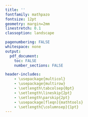 ```yaml
---
title: ''
fontfamily: mathpazo
fontsize: 12pt
geometry: margin=2mm
linestretch: 0.1
classoption: landscape

pagenumbering: FALSE
whitespace: none
output:
  pdf_document:
    toc: FALSE
    number_sections: FALSE

header-includes:
    - \usepackage{multicol}
    - \usepackage{multirow}
    - \setlength\tabcolsep{0pt}
    - \setlength\lineskip{2pt}
    - \setlength\parskip{2pt}
    - \usepackage[fleqn]{mathtools}
    - \setlength{\columnsep}{1pt}
---
```



\raggedright


\setlength{\premulticols}{1pt}
\setlength{\postmulticols}{1pt}
\setlength{\multicolsep}{1pt}



\setlength\tabcolsep{0.0pt}
\setlength\lineskip{0pt}
\setlength\parskip{0pt}
\fontsize{12pt}{0pt}
\small
\setlength{\columnseprule}{0.1pt}
\begin{multicols}{2}


\subsection{ Kernel}

\textbf{Definition:} is a real-valued function of two arguments. $\forall x,x'\in\mathcal{X}\neq\emptyset$, $\phi: \mathcal{X} \mapsto \mathcal{H}$(Hilbert Space),$k: \mathcal{X}\times\mathcal{X} \to \mathbb{R}$, $k(x,x')=\langle\phi(x),\phi(x')\rangle_{\mathcal{H}}$is a positive definite kernel

\dotfill

\textbf{Properties}
Symmetric $k(x,x')=k(x',x)$
Positive $\|\sum_{i=1}^n\alpha_i\phi(x_i)\|_{\mathcal{H}}^2\ge0$

p.d.: $k_1+k_2$; $k_1 \times k_2$; $ck_1,c>0$; $\lim\limits_{n\to\infty} k_n=k$; $k^{-1}$; $e^k=\lim\limits_{n\to\infty}\sum_{i=0}^n\frac{k^i}{i!}$

$\langle\sum_{i=1}^n\alpha_i\phi(x_i),\sum_{j=1}^n\alpha_j\phi(x_j)\rangle_{\mathcal{H}}=\sum_{i=1}^n\sum_{j=1}^n\alpha_i\alpha_j\langle\phi(x_i),\phi(x_j)\rangle_{\mathcal{H}}$

\dotfill

\textbf{ Example 1: p.d.} $\min(x,y) = \int_0^\infty \mathbb{I}_{t\leq x} \mathbb{I}_{t\leq y} dt$

$(x,y) \in \mathbb{R}^+ \times \mathbb{R}^+$, where $\mathbb{R}^+=\{x \in \mathbb{R};x \geq 0\}$

$\int_0^\infty \mathbb{I}_{t\leq x} \mathbb{I}_{t\leq y} dt=\int_0^\infty \mathbb{I}_{t\leq\min(x,y)}dt=\int_0^{\min(x,y)}dt=\min(x,y)$

$K(x,y)=\min(x,y)=\int_0^\infty \mathbb{I}_{t\leq x} \mathbb{I}_{t\leq y} dt=\min(y,x)=K(y,x)$ symmetric

$\sum_{i=1}^n\sum_{j=1}^n\alpha_i\alpha_j\min(x,y)=\int_0^\infty \sum_{i=1}^n\alpha_i\mathbb{I}_{t\leq x} \sum_{j=1}^n\alpha_j\mathbb{I}_{t\leq y} dt=\int_0^\infty (\sum_{i=1}^n\alpha_i\mathbb{I}_{t\leq x})^2dt\ge0$



\textbf{ Example 2: not p.d.} $\max(x,y)$ over  $\mathbb{R}^+$. 

Let $x_1=1,x_2=2,\alpha_1=2,\alpha_2=2$; 
$\det\begin{bmatrix}1&2\\2&2\end{bmatrix}=-2$

\textbf{ Example 3: p.d.} $K_1(A,B)=P(A \cap B)$
$P(A)=E[\mathbb{I}_A]$

$K_1(A,B)=P(A \cap B)=P(B \cap A)=K_1(B,A)$ sym

$K_1(A,B)=P(A\cap B)=E[\mathbb{I}_A\mathbb{I}_B]$

$\sum_{i=1}^n\sum_{j=1}^n\alpha_i\alpha_jE[\mathbb{I}_{A_i}\mathbb{I}_{A_j}]=E[\sum_{i=1}^n\sum_{j=1}^n\alpha_i\alpha_j\mathbb{I}_{A_i}\mathbb{I}_{A_j}]=E[(\sum_{i=1}^n\alpha_i\mathbb{I}_{A_i})^2]\ge0$


\textbf{ Example 4: p.d.} $K_2(A,B)=P(A \cap B)-P(A)P(B)$

$K_2(A,B)=P(A \cap B)-P(A)P(B)=E[\mathbb{I}_A\mathbb{I}_B]-E[\mathbb{I}_A]E[\mathbb{I}_B]=Cov[\mathbb{I}_A,\mathbb{I}_B]$

$\sum_{i=1}^n\sum_{j=1}^n\alpha_i\alpha_jCov[\mathbb{I}_{A_i},\mathbb{I}_{A_j}]=Cov[\sum_{i=1}^n\alpha_i\mathbb{I}_{A_i},\sum_{j=1}^n\alpha_j\mathbb{I}_{A_j}]=Var[\sum_{i=1}^n\alpha_i\mathbb{I}_{A_i}]$

\textbf{ Example 5: p.d.}

$k(x,x')=\frac{1}{1-xx'}=\sum_{k=0}^\infty(xx')^k$;$x,x'\in(-1,1)$;

$\sum_{i,j}^n\alpha_i\alpha_j\frac{1}{1-x_ix_j}=\sum_{i,j}^n\alpha_i\alpha_j\sum_{k=0}^\infty(x_ix_j)^k=\sum_{k=0}^\infty(\sum_{i}^n\alpha_ix_i)^{2k}$

$\ln(1+xx')$, $x=(20,1)$, $\alpha=(0.5,-1)$ not p.d.

$2^{x+x'}=2^{x}2^{x'}=\phi(x)\phi(x')$

$2^{x+x'}=\exp[xx'\ln2]=\lim\limits_{n\to\infty}\sum_{i=0}^n\frac{(\ln2)^i(xx')^i}{i!}$



\textbf{ Example 6: p.d.}


$k(x,x')=\cos(x+x')=\cos(x)\cos(x')-\sin(x)\sin(x')=k(w,w')-k(v,v')$

In the region of $\cos(x)<\sin(x)$, $k(x,x')<0$

$\cos(x-x')=\cos(x)\cos(x')+\sin(x)\sin(x')=k(w,w')+k(v,v')$
Sum of  p.d.  is still p.d.

$\sin(x+x')=\sin(x)\cos(x')+\cos(x)\sin(x')$; $2\sum_{i,j}\sin(x_i)\cos(x_j)$ not p.d.

\dotfill

\textbf{Cauchy-Schwarts inequity for kernels} $k^2(x,x')\le k(x,x)k(x',x')$

Proof: $n=2, x=(x_1,x_2), \alpha=(\alpha_1, \alpha_2)$

$\sum_{i=1}^n\sum_{j=1}^n\alpha_i\alpha_jk(x_i,x_j)\ge0 \iff$ the Gram matrix $\begin{pmatrix}k(x_1,x_1)&k(x_1,x_2)\\k(x_2,x_1)&k(x_2,x_2)\end{pmatrix}$ 

semi-positive definite or equvalent determinant $\ge0$

$k(x_1,x_1)k(x_2,x_2)- k(x_1,x_2)k(x_2,x_1)\ge0\Rightarrow k(x_1,x_1)k(x_2,x_2)\ge k^2(x_1,x_2)$


\subsection{ RKHS}
Reproducing Kernel Hilbert Space

Hilbert Space is a complete inner product space;

Inner product space is a vector space with an inner product (dot product, scalar product), a vector space (H,+,$\cdot$) over $\mathbb{R}$ ($\cdot$ scalor multiplication);

Dot product $\vec a\vec b=a_xb_x+a_yb_y=|\vec a||\vec b|\cos(\theta)$is a mapping: $H\times H\to\mathbb{R}$

\dotfill

\textbf{Aronsjar Theorem:} A p.d. k, there exist $\mathcal{H}$ and $\phi$ such that $k(x,x')=\langle\phi(x),\phi(x')_{\mathcal{H}}$ is true.

\textbf{Inverse:} A function k: $\mathcal{X}\times\mathcal{X}\mapsto\mathbb{R}$ verifies $k(x,x')=\langle\phi(x),\phi(x')_{\mathcal{H}}$, then it is a positive kernel. $x,x'\in\mathcal{X}\neq\emptyset$, $\phi\in\mathcal{H}$

\dotfill

\textbf{RKHS construction}

For constructing $t\mapsto k(t,x), x\in\mathbb{R}$; $f:\mathcal{X}\mapsto\mathbb{R}$, add linear combinations 

$f(x)=\sum_{i=1}^n\alpha_ik(x,x_i)$;

$g(x)=\sum_{j=1}^m\beta_jk(x,y_j)$;

$\langle f,g\rangle=\sum_{i=1}^n\sum_{j=1}^m\alpha_i\beta_ik(x_i,y_j)$

not depend on the "represenation" in term of $\begin{Bmatrix}\ x_1,..,x_n\\\alpha_1,..,\alpha_n\end{Bmatrix}$; $\begin{Bmatrix}\ y_1,..,y_m\\\beta_1,..,\beta_m\end{Bmatrix}$

\dotfill

\textbf{Definition:} $X\neq\emptyset$, $\mathcal{H}$ is a Hilbert Space of function $\mathcal{X}\mapsto\mathbb{R}$

$\mathcal{H}$ is a RKHS when there is a function k: $\mathcal{X}\times\mathcal{X}\mapsto\mathbb{R}$ such that

1. $k(\cdot,x): t\mapsto k(t,x)\in{\mathcal{H}}$ for all $x\in\mathcal{X}$

2. $\langle f,k(\cdot,x)\rangle_{\mathcal{H}}=f(x)$, $\forall f\in\mathcal{H}$, $x\in\mathcal{X}$ Reproducing Property 

$f$:function;$k$:argument


$\langle f,k(\cdot,x)\rangle=\sum_{i=1}^n\alpha_ik(x_i,x)=f(x)$, $f\in\begin{Bmatrix}\ x_1,..,x_n\\\alpha_1,..,\alpha_n\end{Bmatrix}$; $k(\cdot,x)=(x,1)^T$

$k(x,y)=\langle\phi(x),\phi(y)\rangle=\langle k(\cdot,y),k(\cdot,x)\rangle=\langle k(\cdot,x),k(\cdot,y)\rangle$

\dotfill

\textbf{Properties}

1. $\langle f,g\rangle=\langle g,f\rangle$ symmetry for any $f,g\in H$

2. $\langle\alpha f_1+\beta f_2,g\rangle=\alpha\langle f_1,g\rangle+\beta\langle f_2,g\rangle$ for any $f,g\in H;\alpha,\beta\in\mathbb{R}$ Linearity

3. $\langle f,f\rangle\ge0$ for all $f\in H$

4. $\|f\|^2=\langle f,f\rangle=0\iff f=0_H$; a Norm on $H$ 



- Proof \dotfill

Step 1 check that $\langle f,g\rangle$ is p.d.;

$f_1,..f_n$, scalar $\gamma_1,..,\gamma_n$

$\sum_{i=1}^n\sum_{j=1}^n\gamma_i\gamma_j\langle f_i,f_j\rangle=\langle\sum_{i=1}^n\gamma_i f_i,\sum_{j=1}^n\gamma_jf_j\rangle\ge0, g\in H$

Step 2 Use Cauchy-Schwarz inequality for $\langle f,g\rangle$
$x\in\mathcal{X},f\in\mathcal{H}$

$|f(x)|^2=|\langle f,k(\cdot,x)\rangle|^2\le\|f\|^2\|k(\cdot,x)\|^2=\|f\|^2k(x,x)$

then for any $x\in\mathcal{X}$, $\|f\|^2=\langle f,f\rangle=0\implies|f(x)|^2=0\implies f(x)=0$

We have shown that ($H,\langle\cdot,\cdot\rangle$) just constructed to a inner product space pre-Hilbert Space.

A metric space is complete for an inner product when it cantains the limit fo all the Cauchy sequences for this inner product.

It can be completed into a Hilbert Space by including the limits of convergent Cauchy sequances

\dotfill

\textbf{ Exapmple 1: RKHS  over} $\mathcal{X}\in\mathbb{R}^d, k(x,y)=x^Ty$ The RKHS with kernel k is 

$\mathcal{H} = \{f_w:\ \mathbb{R}^d\mapsto\mathbb{R};\ f_w(x)=w^Tx;\quad w\in\mathbb{R}^d\}$

$\langle f_v,f_w\rangle_{\mathcal{H}}=v^Tw\implies\langle f_v,f_v\rangle=\|f_v\|^2_{\mathcal{H}}=\|v\|^2$

$\mathcal{H}$ is the RKHS associated with k
$t\mapsto k(t,x)=x^Tt=(x^Tt)^T=t^Tx=f_t(x)$

\dotfill

$\langle f,k(\cdot,x)\rangle=\langle f_w,f_x\rangle=x^Tw=(x^Tw)^T=w^Tx=f_w(x)$

\textbf{ Example 2: RKHS  over} $\mathcal{X}\in\mathbb{R}^d,\quad k(x,y)=x^Ty+c,c>0$

$\mathcal{H} = \{f:\ \mathbb{R}^d\mapsto\mathbb{R};\ f(x)=w^Tx+w_0;\ w\in\mathbb{R}^d,w_0\in\mathbb{R}\}$

$\langle f_{v,v_0},f_{w,w_0}\rangle_{\mathcal{H}}=v^Tw+\frac1cv_0w_0$

Inner product:$\langle f_{v,v_0},f_{v,v_0}\rangle=\|f_{v,v_0}\|^2_{\mathcal{H}}=\|v\|^2+\frac{v_0^2}c$

$f_{w,w_0}\leftrightarrow(w,w_0)^T\in\mathbb{R}^{d+1}$ which is a Hilber Space

Reproducing property: $\mathcal{H}$ contains all the functions $k(\cdot,x)$ for $x\in\mathbb{R}^d$

$\langle f_{v,v_0},k(\cdot,x)\rangle=\langle f_{v,v_0},f_{x,c}\rangle=v^Tx+\frac1cv_0c=f_{v,v_0}(x)$


\dotfill

\textbf{ Example 3: RKHS  over}  $\mathcal{X}\in\mathbb{R}^d$ $K(x,y)=(x^Ty)^2$

$\mathcal{H} = \{f_S:\ f_S(x)=x^TSx;\underset{{(d,d)}}{S}\}$ symmetric

Inner product:
$\langle f_{S_1},f_{S_2}\rangle_{\mathcal{H}}=\langle S_1,S_2\rangle_{\mathcal{F}}=\mathrm{tr}(S_1^TS_2)=\sum\limits_{i,j=1}^n[S_1]_{ij}[S_2]_{ij}$

$k(y,x)=(y^Tx)(y^Tx)=y^T\cdot xx^T\cdot y=f_{xx^T}(y)\in\mathcal{H}$; $xx^T$sym

Reproducing property: $\mathcal{H}$ contains all the functions $k(\cdot,x)$ for $x\in\mathbb{R}^d$

\resizebox{1\hsize}{!}{$\langle f_{S},k(\cdot,x)\rangle_{\mathcal{H}}=\langle f_{S},f_{xx^T}\rangle_{\mathcal{H}}=\langle S^T,xx^T\rangle_{\mathcal{F}}=\mathrm{tr}[S^Txx^T]=\mathrm{tr}[x^TSx]=x^TS x= f_{S}(x)$}

\dotfill

\textbf{ Example 3: RKHS  over} $\mathbb{R}^d$ $K(x,y)=(x^Ty+c)^2$ 

$(x^Ty+c)(x^Ty+c)=x^Tyx^Ty+2cx^Ty+c^2=x^Tyy^Tx+2cx^Ty+c^2$ 

$\mathcal{H} = \{f: f(x)=x^T S x+2w^Tx+w_0;\ S\in\mathbb{R}^{d\times d},w\in\mathbb{R}^{d},w_0\in\mathbb{R}\}$

the inner product
$\langle f_{S_1,s_1,s_{10}},f_{S_2,s_2,s_{20}}\rangle_{\mathcal{H}}=\langle S_1,S_2\rangle_{\mathcal{F}}+\frac{2s_{10}s_{20}}cs_1^Ts_2+(\frac{s_{10}s_{20}}c)^2$

Reproducing property $\langle f_{S,w,w_{0}},k(\cdot,y)\rangle_{\mathcal{H}}=\langle f_{S,w,w_{0}},f_{yy^T,2cy,c^2}\rangle_{\mathcal{H}}$

$=\langle S,yy^T\rangle_{\mathcal{F}}+\frac{2cy^Tw}{2c}+\frac{w_{0}c^2}{c^2}=y^T Sy+y^Tw+w_0= f_{S,w,w_{0}}(y)$


\dotfill

\textbf{Definition2} 
$X\neq\emptyset$, $\mathcal{H}$ is a Hilbert Space of function $\mathcal{X}\mapsto\mathbb{R}$

$\mathcal{H}$ is a RKHS if and only if for any $f\in{\mathcal{H}}$, $x\in\mathcal{X}$

the evaluation function $\mathcal{H}\mapsto\mathbb{R}$: $F_x: f\mapsto f(x)$ is continuous

$f,g\in\mathcal{H}$ if $\|f-g\|$ is small then their different $|f(x)-g(x)|$ is small.


$F_x$ is continuous. if $\|f-g\|_{\mathcal{H}}<\delta \implies |f(x)-g(x)| <  \varepsilon$ (might depend on x)

$F_x$ is *C-Lipschitz* continuous when $|f(x)-g(x)|  \le  c\|f-g\|_{\mathcal{H}},c>0, \forall f,\ g\in\mathcal{H}$

*C-Lipschitz* $\implies$ continuity.
$|f(x)-g(x)|=|(f-g)(x)|=|\langle f-g,k(\cdot,x)\rangle_{\mathcal{H}}|\le  \|f-g\|_{\mathcal{H}}\ \underbrace{\langle k(\cdot,x),k(\cdot,x)\rangle^{\frac12}}_{k^{\frac12}(x,x)}$

\dotfill

\textbf{Riesz Representation Theorem}:
In any Hilber Space of function $\mathcal{X}\mapsto\mathbb{R}$ for which $F_x$ is continuous for each $x\in\mathcal{X}$,
then there is an unique element of $\mathcal{H}$, notated $g_x$, for which $f(x)=\langle f,g_x\rangle_\mathcal{H}$ for each $f\in\mathcal{H},\quad g_x(\cdot)=k(\cdot,x)$.

\dotfill

Create a vector space by adding all the finite linear combination of $k(\cdot,x),x\in\mathcal{X}$

$V=\{f:\mathcal{X}\to\mathbb{R},\ f(x)=\sum_{i=1}^n\alpha_ik(x,x_i); n\ge1;\ x_1,..,x_n\in\mathcal{X};\alpha_1,..,\alpha_n\in\mathbb{R}\}$

$f\in V\leftrightarrow\begin{Bmatrix}\ x_1,..,x_n\\\alpha_1,..,\alpha_n\end{Bmatrix}$
$g\in V\leftrightarrow\begin{Bmatrix}\ y_1,..,y_m\\\beta_1,..,\beta_m\end{Bmatrix}$
$f+g\leftrightarrow\begin{Bmatrix}\ x_1,..,x_n,y_1,..,y_m\\\alpha_1,..,\alpha_n,\beta_1,..,\beta_m\end{Bmatrix}$
$\gamma f\leftrightarrow\begin{Bmatrix}\ x_1,..,x_n\\\gamma\alpha_1,..,\gamma\alpha_n\end{Bmatrix},\gamma\in\mathbb{R}$
  
$\gamma_1f+\gamma_2g\leftrightarrow\begin{Bmatrix}\ \overbrace{x_1,..,x_n}^{z_1,..,z_n},\overbrace{y_1,..,y_m}^{z_{n+1},..,z_{n+m}}\\
                     \underbrace{\gamma_1\alpha_1,..,\gamma_1\alpha_n}_{\delta_1,..,\delta_n},\underbrace{\gamma_2\beta_1,..,\gamma_2\beta_m}_{\delta_{n+1},..,\delta_{n+m}}\end{Bmatrix}
                     \leftrightarrow h(x)=\sum_{i=1}^{n+m}\delta_ik(x,z_i)$

$(\gamma_1f+\gamma_2g)(x)=\gamma_1\sum_{i=1}^n\alpha_ik(x,x_i)+\gamma_2\sum_{i=1}^m\beta_ik(x,y_i)=\gamma_1f(x)+\gamma_2g(x)$

The representation $\begin{Bmatrix}\ x_1,..,x_n\\\alpha_1,..,\alpha_n\end{Bmatrix}$ of a function in V is not necessary unique

Define $\langle f,g\rangle=\sum_{i=1}^n\alpha_i\sum_{j=1}^m\beta_ik(x_i,y_j)$ is a function $\mathcal{X}\times\mathcal{X}\mapsto\mathbb{R}$


$f\in V\leftrightarrow\begin{Bmatrix}\ x_1,..,x_n\\\alpha_1,..,\alpha_n\end{Bmatrix};g\in V\leftrightarrow\begin{Bmatrix}\ y_1,..,y_m\\\beta_1,..,\beta_m\end{Bmatrix}$

$$\langle f,g\rangle=\sum_{i=1}^n\alpha_i\underbrace{\sum_{j=1}^m\beta_ik(x_i,y_j)}_{g(x_i)}=\sum_{i=1}^n\alpha_ig(x_i)
=\sum_{j=1}^m\beta_i\underbrace{\sum_{i=1}^n\alpha_ik(y_j,x_i)}_{f(y_j)}=\sum_{j=1}^m\beta_if(y_j)$$

$\langle f,g\rangle$ does not depend on the particular representation of $(f,g)$

So it is a function $\mathcal{X}\times\mathcal{X}\mapsto\mathbb{R}$

$\langle f,k(\cdot,x)\rangle=\sum_{i=1}^n\alpha_ik(x_i,x)=f(x)$; 
$\langle k(\cdot,y),k(\cdot,x)\rangle=k(x,y)$



\textbf{Example 1:} $\underset{{(n,n)}}{k}$; ${[k]}_{ij}=k(x_i,x_j)$,$k(x,y)=x^Ty$, $\mathcal{X}=\{x_1,..x_n\}$;$k=(k_1,..k_n)$

$f: \mathcal{X}\mapsto\mathbb{R}$;$\begin{bmatrix} f(x_1)\\\vdots\\f(x_n) \end{bmatrix}\subset \mathbb{R}^n$;$k(\cdot,x_i)=\begin{bmatrix} k_{1i}\\\vdots\\k_{ni} \end{bmatrix}=k_i$; $\alpha_1,..,\alpha_n\in\mathbb{R}$

$\mathcal{H}=\{\alpha_1k_1+\cdots+\alpha_nk_n\}=\text{Span}\{k_1,..k_n\}=\mathbb{R}^n$ is a vector space. 

$\langle f,g\rangle_{\mathcal{H}}=f^Tk^{-1}g$; 
$\langle f,k(\cdot,x_i)\rangle = \langle f,ke_i=f^T\underbrace{k^{-1}k}_{I}e_i=f^Te_i=f(x_i)$

\dotfill

\textbf{Decomposition}
$K=U\Lambda U^T=LL^T=k^{1/2}k^{1/2}$; $k^{1/2}=U\Lambda^{1/2} U^T$

$k_{ij}=\phi^T(x_i)\phi(x_j)=(\Lambda^{1/2} U_i)^T(\Lambda^{1/2} U_j)$

\dotfill

\textbf{Orthogonality}
$u^{T}v = 0$; $A^T = A^{-1}\Rightarrow$normal and diagonalizable

Let $v=\text{span} [k(\cdot,x_i),..,k(\cdot,x_n)]$ $\mathcal{V}$ is closed linear subspace of $\mathcal{H}$. 

Then all minimizers of $J$ $\in\mathcal{V}$, there is an unique decomposition 

$g=g_v+g_{\perp}$ with $g_v\in\mathcal{V}$
$\forall g\in\mathcal{V}$, $\langle g_{\perp},f\rangle=0$

\resizebox{1\hsize}{!}{$\|g\|^2_{\mathcal{H}}=\|g_v+g_{\perp}\|^2_{\mathcal{H}}=\langle g_v+g_{\perp},g_v+g_{\perp}\rangle$
$=\langle g_v,g_v\rangle+\langle g_{\perp},g_{\perp}\rangle+\underbrace{2\langle g_v,g_{\perp}\rangle}_{0}=\|g_v\|^2_{\mathcal{H}}+\|g_{\perp}\|^2_{\mathcal{H}}$}

\resizebox{1\hsize}{!}{$g(x_i)=\langle g,k(\cdot,x_i)\rangle=\langle g_{v}+g_{\perp},k(\cdot,x_i)\rangle$
$=\langle g_{v},k(\cdot,x_i)\rangle+\underbrace{\langle g_{\perp},k(\cdot,x_i)\rangle}_{0}=g_v(x_i)$}

$J(\theta,g)-J(\theta,g_v) = [g(x_i)]+ \lambda \|g\|_{\mathcal{H}}^2-[g_v(x_i)]- \lambda \|g_v\|_{\mathcal{H}}^2=\lambda \|g_{\perp}\|_{\mathcal{H}}^2\ge 0$

is free of $\theta$,$g$ is strictly increasing

\dotfill

\textbf{Representer theorem}
$\alpha=(\alpha_1,..,\alpha_n)^T\in\mathbb{R^n}$ is the solution of $\min J(\theta,g)$

$\forall\theta$, the function $g(.)=\sum_{i=1}^n \alpha_i k(x_i,.)$,$g \in\mathcal{H}$ $\min J(\theta,g)$

\resizebox{1\hsize}{!}{$\|g\|^2_{\mathcal{H}}=\langle g,g\rangle_{\mathcal{H}}=\langle \sum_{i=1}^n\alpha_i k(\cdot,x_i),\sum_{j=1}^n\alpha_j k(\cdot,x_j)\rangle_{\mathcal{H}}=\sum_{i,j=1}^n\alpha_i\alpha_j\underbrace{\langle k(\cdot,x_i),k(\cdot,x_j)\rangle_{\mathcal{H}}}_{k(x_i,x_j)}=\underset{(1,n)}{\alpha^T}\underset{(n,n)}{K}\underset{(n,1)}{\alpha}$}

$g(x_i)=\sum_{j=1}^n\alpha_j k(x_i,x_j)=\sum_{j=1}^n\alpha_j[\underset{(n,n)}{K}]_{i,j}=[K\alpha]_i$

\dotfill

\textbf{Matrix}

transpose: $[A^\mathrm{T}]_{ij} = [A]_{ji}$;conjungate transpose / adjugate: 
$A^* = (\overline{A})^\mathrm{T} = \overline{A^\mathrm{T}}$

$\mathrm{tr}(A) = a_{11} + a_{22} + \dots + a_{nn}$(sum of the elements on the main diagonal)

$\operatorname{span}(A) =  \{ {\lambda _1 v_1  +  \dots  + \lambda _r v_r \mid \lambda _1 , \dots ,\lambda _r  \in \mathbb{R}} \}$the set of all finite linear combinations of elements of $A$.$v_1,\dots,v_r$ be the column vectors of A. 

$(A^T)^T = A$;
$(AB)^T = A^TB^T$;
$det(A^T) = det(A)$;
$(A^T)^{-1} = (A^{-1})^T$

$A = U\Lambda U^{-1}$. $\Lambda$ diag
$A^{n} = U\Lambda^{n}U^{-1}$;
$[AB]_{ij}=\sum_{k}A_{ik}B_{kj}$; $[ABC]_{ij}=\sum_{kl}A_{ik}B_{kl}C_{lj}$

invertible $\underset{n,n}{A}$
$AA^{-1}=I$;$det(A^{-1}) = \frac{1}{det(A)}$; $(A^{-1})^{-1} = A$;
$(A^{T})^{-1}=(A^{-1})^{T}$

$\nabla_x\underset{(m,n)}{A}\underset{(n,1)}{X}=\underset{(n,m)}{A^T}$; 
$\nabla_x\|g(x)\|^2=\nabla_x\langle g(x),g(x)\rangle=2\underset{(n,m)}{[\nabla_xg(x)]}\underset{(m,1)}{g(x)}$
$\nabla_x\langle g_1,g_2\rangle=\underset{(n,m)}{\nabla_xg_1}\underset{(m,1)}{g_2}+\underset{(n,m)}{\nabla_xg_2}\underset{(m,1)}{g_1}$;
$\nabla_x\underset{(1,n)}{X^T}\underset{(n,n)}{B}\underset{(n,1)}{X}=2\underset{(n,n)}{B}\underset{(n,1)}{X}$;
$\nabla_x\|y-k\alpha\|^2=2k^T(k\alpha-y)$

\dotfill

\textbf{Distance in feature space}

$D_{k(x_1,x_2)}=\|\phi(x_1)-\phi(x_2)\|^2=\langle\phi(x_1)-\phi(x_2),\phi(x_1)-\phi(x_2)\rangle=$

\resizebox{1\hsize}{!}{$\langle\phi(x_1),\phi(x_1)\rangle+\langle\phi(x_2),\phi(x_2)\rangle-2\langle\phi(x_1),\phi(x_2)\rangle=k(x_1,x_1)+k(x_2,x_2)-2k(x_1,x_2)$}

Point to set: 

\resizebox{1\hsize}{!}{$D_{k(x,S)}=\|\phi(x)-\mu\|=\|\phi(x)-\frac1n\sum_{i=1}^n\phi(x_i)\|=\sqrt{k(x,x)-\frac2n\sum_{i=1}^nk(x,x_i)+\frac1{n^2}\sum_{i,j=1}^nk(x_i,x_j)}$}

Centering data:  $k^c_{i,j}=\langle\phi(x_i)-\mu,\phi(x_j)-\mu\rangle=\langle\phi(x_i),\phi(x_j)\rangle-2\langle\mu,\phi(x_i)+\phi(x_j)\rangle+\langle\mu,\mu\rangle$

\resizebox{1\hsize}{!}{$=k_{ij}-\frac1n\sum_{k=1}^n(K_{i,k}+K_{j,k})+\frac1{n^2}\sum_{k,l=1}^nK_{k,l}=K-UK-KU+UKU=(I-K)(I-U)$}

\pagebreak
\subsection{Kernel Function}
\textbf{ Linear kernel} 
$\mathcal{X}=\mathbb{R}^d$;$\mathcal{X\times X}=\mathbb{R}$; $x\in\mathbb{R}^2, x=(x_1,x_2)^T$; 
$k(x,x')=\langle x,x'\rangle_{\mathbb{R}^d}=x^Tx'=x_1x'_1+x_2x'_2+\cdots$

$\sum_{i=1}^n\sum_{j=1}^n\alpha_i\alpha_jk(x_i,x_j)=\alpha^Tx^Tx\alpha=\|\alpha x\|^2\ge0$ is p.d.

$k(\cdot,x): y\mapsto yx$; $f(x)=w^Tx$; $\|f\|=\|w\|_2$

$k(x,x')=\langle\phi(x),\phi(x')\rangle_{\mathcal{H}}$



\textbf{Binary}  $g: \mathbb{R}^2\to\mathbb{R}$; $f(x)=\begin{cases}+1&\text{if }g(x)\ge0\\-1&\text{if }g(x)<0\end{cases}$

Training set:$T=\{(x_i,y_i);x_i\in\mathcal{X},y_i\in\{-1;+1\}\}$
 
$I_+=\{i;y_i=+1\},\ I_-=\{i;y_i=-1\}$;

\# of $I_+=n_+$,$I_-=n_-$;$T=n=n_++n_-$

$C_+=\frac1{n_{+}}\sum\limits_{i\in I_+}^n x_i$;$C_-=\frac1{n_{-}}\sum\limits_{i\in I_-}^n x_i$;$C=\frac1{2}(C_++C_-)$

$g(x)=\langle C_+-C_-,X-C\rangle_{\mathbb{R}^2}=(X-C)^T(C_+-C_-)=\langle X,C_+\rangle-\langle X,C_-\rangle+b$

$=\sum_{i=1}^n\alpha_i\langle x_i,x\rangle +b$

$\langle C_+,X\rangle =\frac1{n_{+}}\sum\limits_{i\in I_+}^n\langle x_i,x\rangle$;
$\langle C_-,X\rangle =\frac1{n_{-}}\sum\limits_{i\in I_-}^n\langle x_i,x\rangle$;
$\alpha_i=\begin{cases}\frac1{n_{+}}&y_i=+1\\\frac{-1}{n_{-}}&y_i=-1\end{cases}$

$b=\langle C_-,C\rangle-\langle C_+,C\rangle=\frac1{2n_{-}^2}\sum\limits_{(i,j)\in I_{-}}\langle x_i,x_j\rangle -\frac1{2n_{+}^2}\sum\limits_{(i,j)\in I_{+}}\langle x_i,x_j\rangle$

$\langle C_+,C\rangle =\langle C_+,\frac12C_+\rangle +\langle C_+,\frac12C_-\rangle =\frac1{2n_{+}^2}\sum\limits_{(i,j)\in I_{+}}\langle x_i,x_j\rangle +\frac12\langle C_+,C_-\rangle$

$\langle C_-,C\rangle =\langle C_-,\frac12C_+\rangle +\langle C_-,\frac12C_-\rangle =\frac12\langle C_+,C_-\rangle +\frac1{2n_{-}^2}\sum\limits_{(i,j)\in I_{-}}\langle x_i,x_j\rangle$

\textbf{Polynomial Kernel $k(x,y)=\langle\phi(x),\phi(y)\rangle_{\mathbb{R^d}}=(ax^Ty+c)^d$}

$x=(x_1,x_2) \in \mathbb{R}^2$

$\phi: \mathbb{R}^3\to\mathbb{R}^{2}$, $\phi(x)=(x_1^2,\sqrt{2}x_1x_2,x_2^2)^T$

$\phi(x)^T\phi(y)=\begin{bmatrix} x_1^2\\\sqrt{2}x_1x_2\\x_2^2 \end{bmatrix}_{3\times1}\begin{bmatrix} y_1^2&\sqrt{2}y_1y_2&y_2^2 \end{bmatrix}_{1\times3}=(x^Ty)^2$

$\phi: \mathbb{R}^4\to\mathbb{R}^{2}$, $\phi(x)=(x_1^2,x_1x_2,x_2x_1,x_2^2)^T$

$\langle\phi(x),\phi(y)\rangle_{\mathbb{R^4}}=x_1^2y_1^2+2x_1x_2y_1y_2+x_2^2y_2^2=\langle x,y\rangle^2_{\mathbb{R^2}}=(x_1y_1+x_2y_2)^2$

$\phi: \mathbb{R}^{2^3}\to\mathbb{R}^2$,
$\phi(x)=(x_1^3, x_1^2x_2, x_2x_1^2, x_1x_2x_1, x_2x_1x_2, x_1x_2^2, x_2^2x_1, x_2^3)^T$

\resizebox{1\hsize}{!}{$\langle\phi(x),\phi(y)\rangle_{\mathbb{R^8}}=x_1^3y_1^3+3x_1^2x_2y_1^2y_2+3x_1x_2^2y_1y_2^2+x_2^3y_2^3=\langle x,y\rangle^3_{\mathbb{R^2}}=(x_1y_1+x_2y_2)^3$}

\dotfill

$\mathcal{X}=\mathbb{R}^n$

$\phi(x)=\{x_{j1},..,x_{jd};1\le j1,..jd\le n\}$, $n^d$ iterms

$k(x,y)=\langle\phi(x),\phi(y)\rangle_{\mathbb{R^{n^d}}}=\langle x,y\rangle^d_{\mathbb{R^n}}$

\dotfill

$\phi(x)^T\phi(y) = (x^Ty+1)^2$

$\phi: \mathbb{R}^2 \mapsto \mathbb{R}^6$,$\phi(x)=(x_1^2,\sqrt{2}x_1,\sqrt{2}x_1x_2,\sqrt{2}x_2,x_2^2,1)$

$\phi: \mathbb{R}^2 \mapsto \mathbb{R}^9$, $\phi(x_1,x_2)=(x_1^2,x_2^2,1,x_1,x_1,x_2,x_2,x_1x_2,x_1x_2)^T$

\dotfill

\textbf{ $K(x,y)=(1+x^Ty)^d$ for $d=1,2\ldots$} is p.d.

$k(x,y)=(1+x^Ty)^d=(1+y^Tx)^d=k(y,x)$ is sym

Ture for $d=0,1$. $k_{d+1}=k_dk$ is p.d.

$k_{d}(x,y)=\phi^T_d(x)\phi_d(y)$

$\phi^T_{d+1}(x)\phi_{d+1}(y)=\phi^T_{d}(x)\phi_{d}(y)+[x_1\phi_{d}(x)]^Ty_1\phi_{d}(y)+[x_2\phi_{d}(x)]^Ty_2\phi_{d}(y)$
$=k_{d}(x,y)k_{1}(x,y)=k_{d+1}(x,y)$

\dotfill

$\phi: \mathbb{R}^2 \mapsto H$, $k(x,y)=\langle\phi(x),\phi(y)\rangle_H = x^Ty -1$

Choose $n=1$,$x_1=(1/2,0)^T$, $\alpha_1=1$

$\sum_{i=1}^n\sum_{j=1}^n\alpha_i\alpha_jk(x_i,x_j)=k(x_1,x_1)=1/4-1=-3/4$. 

\textbf{Gaussian kernel}

$K(X,X')=\exp[-\frac{1}{2}(X-X')^T{\Lambda}^{-1}(X-X')]$

$k(\cdot,x): y\mapsto \exp[-\frac1{2\sigma^2}(y-x)^2]$ with parametor $\sigma^2$

ARD kernel$=\exp[-\frac{1}{2}\sum\limits_{j=1}^D \frac{1}{\sigma_j^2}(x_j-x_j')^2]$ if $\Lambda$ is diagonal

Isotropic kernel $=\exp\left(-\frac{\lVert X-X'\rVert^2}{2\sigma^2}\right)$ if $\Lambda$ is spherical

\textbf{Fisher kernel} 

$\phi(x,\theta_0) = \frac{d}{d \theta} \ln p_\theta(x)$;
$I(\theta)=E[\phi^2(X,\theta)]$;
$k(x,x')=\frac{\phi(x,\theta_0)\phi(x',\theta_0)}{I(\theta_0)}$

$\psi(x,\theta_0)=\frac{\phi(x,\theta_0)}{\sqrt{I(\theta_0)}}$,
$k(x,x')=\langle\psi(x,\theta_0),\psi(x',\theta_0)\rangle$ is p.d.

$X \sim Bern(\theta)$, $0<\theta<1$;
$p_\theta(x)=\theta^x(1-\theta)^{(1-x)}$,$x \in \{0,1\}$, 

$E[X]=\sum_{x=0}^1xp(x)=\theta$,$E[X^2]=\sum_{x=0}^1x^2p(x)=\theta$, $Var[X]=E[(X-\theta)^2]=\theta(1-\theta)$

$\phi(X,\theta)=\frac{d}{d \theta} \ln p_\theta(x)=\frac{x}{\theta}+\frac{1-x}{1-\theta}=\frac{x-\theta}{\theta(1-\theta)}$

$I(\theta)=E[\phi^2(X,\theta)]=\frac{E[(X-\theta)^2]}{\theta^2(1-\theta)^2}=\frac{V[X]}{\theta^2(1-\theta)^2}=\frac{\theta(1-\theta)}{\theta^2(1-\theta)^2}=\frac{1}{\theta(1-\theta)}$

$k(x,x')=\frac{\phi(x,\theta_0)\phi(x',\theta_0)}{I(\theta_0)}=\frac{(x-\theta_0)(x'-\theta_0)}{\theta_0^2(1-\theta_0)^2}\theta_0(1-\theta_0)=\frac{(x-\theta_0)(x'-\theta_0)}{\theta_0(1-\theta_0)} $

$X=(X_1,X_2)$, $x=(x_1,x_2)$ with $x_1 \in \{0,1\}$ and $x_2 \in \{0,1\}$. 


$p_\theta(\vec x)\underset{x_1\perp x_2}{=}p_\theta(x_1)p_\theta(x_2)=\theta^{x_1+x_2}(1-\theta)^{2-x_1-x_2}$
$\ln p_\theta(x)=(x_1+x_2)\ln\theta+(2-x_1-x_2)\ln(1-\theta)$

$\phi(\vec x,\theta)= \frac{d}{d \theta} \ln p_\theta(x)=\frac{x_1+x_2}{\theta}+\frac{2-x_1-x_2}{1-\theta}=\frac{2(\bar x-\theta)}{\theta(1-\theta)}$

$E[\bar X]=\theta$,$Var[\bar X]=E[(\bar X-\theta)^2]=\frac{\theta(1-\theta)}2$

$I(\theta)=\frac{4}{\theta^2(1-\theta)^2}\frac{\theta(1-\theta)}{2}=\frac{2}{\theta(1-\theta)}$


$k(x,x')=\frac{\phi(\vec x,\theta_0)\phi(\vec x',\theta_0)}{I(\theta_0)}=\frac{2(\bar x-\theta_0)2(\bar x'-\theta_0)}{\theta_0^2(1-\theta_0)^2}\frac{\theta_0(1-\theta_0)}2=\frac{2(\bar x-\theta_0)(\bar x'-2\theta_0)}{\theta_0(1-\theta_0)}$

\textbf{Multivariate Fisher kernel} 

$x \in \mathbb{R}^d$,  $\theta \in \mathbb{R}^k$. $\phi: \mathbb{R}^d \to \mathbb{R}^k$. 

$\underset{(k,k)}{I}= E_{p_{\theta_0}}[\phi(X)\phi^T(X)]$ is p.d.


$K(x,y)=\phi(x)^T I^{-1} \phi(y)$ for any couple of points $(x,y)$, both in $\mathbb{R}^d$


$I=(P^T\Lambda P$;$P^TP=Id$;$(I^{-1})^T=(P^T\Lambda^{-1}P)^T=P^T\Lambda^{-1}P=I^{-1}$

$K(x,y)=\phi(x)^T I^{-1} \phi(y)=[\phi(x)^T I^{-1} \phi(y)]^T=\phi(y)^T (I^{-1})^T \phi(x)=K(y,x)$

Choose $x_1,..x_n\in\mathcal{X}$; $\alpha_1,..\alpha_n\in\mathbb{R}$

$\sum_{i,j=1}^n\alpha_i\alpha_j k(x_i,x_j)=\sum_{i,j=1}^n\alpha_i\alpha_j(I^{-\frac12}\phi(x_i))^T (I^{-\frac12} \phi(x_j))=[\sum_{i=1}^n\alpha_i I^{-\frac12}\phi(x_i)]^2\ge 0$


$\phi(x)=\nabla_\theta \ln p_{\theta}(x)|_{\theta=\theta_0}=\nabla_\theta[-\frac{d}2\ln(2\pi)+\frac{1}2(\det{\Lambda})-\frac{1}2(x-\theta_0)^T\Lambda (x-\theta_0)]=\frac{2}2\Lambda (x-\theta_0)=\Lambda (x - \theta_0)$


$E[\phi(x)x\phi(x)y]=x^TE[(\phi(x))^T\phi(x)]y=x^T[E[\phi(x)^2]+\theta\theta^T]y$


$I = E[\phi(X)\phi^T(X)]=E[(\Lambda (x - \theta))^T\Lambda (x - \theta)]=\Lambda E[(x - \theta)^T (x - \theta)]\Lambda=\Lambda\Lambda^{-1}\Lambda=\Lambda$

$K(x,y)=\phi(x)^T I^{-1} \phi(y)=(\Lambda (x - \theta))^T\Lambda^{-1}\Lambda(x-\theta)$

$=(x-\theta)^T\Lambda(\Lambda)^{-1}\Lambda(y-\theta)=(x-\theta)^T\Lambda(y-\theta)$

\textbf{KRR}

$J(g) = \sum_{i=1}^n \left(y_i - g(x_i)\right)^2 + \lambda \|g\|_{\mathcal{H}}^2$;$\min\limits_{g\in\mathcal{H}} J(g)$;

$J(\sum_{i=1}^n\alpha_i k(x_i,\cdot))=\|\underset{(n,1)}{Y}-\underset{(n,n)}{K}\underset{(n,1)}{\alpha}\|^2 + \underset{(1,1)}{\lambda} \underset{(1,n)}{\alpha^T}\underset{(n,n)}{K}\underset{(n,1)}{\alpha}$


$\nabla_\alpha J=\frac{\partial}{\partial\alpha}\|K\alpha-Y\|^2 + \lambda \frac{\partial}{\partial\alpha}\langle\alpha,K\alpha\rangle=2(K\alpha-Y)K^T+\lambda (IK\alpha+K^T\alpha)$
$=2(K\alpha-Y)K^T+2\lambda K\alpha=2K[(K+\lambda I)\alpha-Y]$

p.d. $K,X$ sym, $K=K^T$, $X=X^T$; $K=P\Lambda P^T$; $I=PP^T$; $\Lambda$diag $\gamma_1,..,\gamma_n$.

$\lambda>0$,$\gamma_i>0$, $K+\lambda I=P(\Lambda+\lambda I) P^T$ is inversible.

$\nabla_\alpha J\overset{set}{=}0\implies\alpha^\star=(K+\lambda I)^{-1}Y$

\dotfill

$J(\vec{w})=\dfrac{1}{N}\sum\limits_{i=1}^N (y_i-(w_0+\vec{w}^T\vec{x}_i))^2+\lambda\lVert\vec{w}\rVert^2 , \lambda \triangleq \dfrac{\sigma^2}{\tau^2}$

$\hat{\vec{w}}_{\mathrm{ridge}}=(\lambda\vec{I}_D+\vec{X}^T\vec{X})^{-1}\vec{X}^T\vec{y}$; $\underset{(n,d)}{X}=(x_1,,x_n)^T$

Numerically stable computation: $\hat{\vec{w}}_{\mathrm{ridge}}=\vec{V}(\vec{Z}^T\vec{Z}+\lambda\vec{I}_N)^{-1}\vec{Z}^T\vec{y}$

Primal problem: $J(\vec{w})=(\vec{y}-\vec{X}\vec{w})^T(\vec{y}-\vec{X}\vec{w})+\lambda\lVert\vec{w}\rVert^2$

Primal variables $\vec{w}=\vec{X}^T\vec{\alpha}=\sum\limits_{i=1}^N \alpha_i\vec{x}_i$

Dual problem: $\vec{w}={X}^T\underbrace{({X}{X}^T+\lambda{I}_N)^{-1}}_{n,n}\vec{y}=\underbrace{({X}^T{X}+\lambda{I}_N)^{-1}}_{d,d}{X}^T\vec{y}$

Dual variables: $\vec{\alpha}=(\vec{K}+\lambda\vec{I}_N)^{-1}\vec{y}$

Predictive mean:$y=f(\vec{x})=\sum\limits_{i=1}^N \alpha_i\vec{x}_i^T\vec{x}=\sum\limits_{i=1}^N \alpha_i\kappa(\vec{x}_i,\vec{x})$

\textbf{Weighted:} $\underset{f\in\mathcal{H}}{\arg\min}\frac1n\sum_{i=1}^nW_i(y_i-f(x_i))^2+\lambda\|f\|^2$

$\underset{\alpha\in\mathbb{R}^d}{\arg\min}\frac1n(K\alpha-y)^TW(K\alpha-y)$

\resizebox{1\hsize}{!}{$\nabla_\alpha J(\alpha)=\frac2n(KWK\alpha-KW y)+2\lambda K\alpha=\frac2nKW^{\frac12}[(W^{\frac12}KW^{\frac12}+n\lambda I)W^{-\frac12}\alpha-W^{\frac12}y]$}

$(W^{\frac12}KW^{\frac12}+n\lambda I)W^{-\frac12}\alpha=W^{\frac12}y$; $\alpha=W^{\frac12}(W^{\frac12}KW^{\frac12}+n\lambda I)^{-1}W^{\frac12}y$

\textbf{String kernels} 

$\phi(\vec{x})$ \# of times that substrings appears in string $\vec{x}$,$X=(\phi(x_1),,\phi(x_n))^T$.

$K(x,x')=\sum\limits_{i \in \mathcal{A}^*} \lambda_i\phi_i(\vec{x})\phi_i(\vec{x}')=\sum_{i}\lambda_iw^T\phi(x_i))$
$\lambda_i \geq 0$; $\mathcal{A}^*$ set of strings.

$J(w)=\sum_i\lambda_i(y_i-w^TX_i)^2=(y-Xw)^T\Lambda(y-Xw)$

$\nabla_w J(w)=\nabla_w(y^T\Lambda y+(Xw)^T\Lambda Xw-2X^T\Lambda yw)=2X^T\Lambda Xw-2X^T\Lambda y$

$w^\star=(X^T\Lambda X)^{-1}X^T\Lambda y$

$J(w)=(y-Xw-w_0\mathbf{1})^T\Lambda(y-Xw-w_0\mathbf{1})=y^Ty-2y^TXw+(Xw)^TXw-2w_0\mathbf{1}(y-Xw)+w_0^2\mathbf{11}^T$

$\nabla_w J(w)=-2(y^TX)^T+2X^TXw+2w_0\mathbf{1}^TX\overset{set}{=}0$; $w=(X^TX)^{-1}X^Ty$

$\nabla_{w_0} J(w_0)=-2\mathbf{1}^T(y-Xw)+2nw_0=-2n\bar y+2nw_0\overset{set}{=}0$; $\mathbf{1}^TX=\sum x_i=0$

$f=\sum_{i=1}^na_i k_i^{1/2}=K^{1/2}a$; $g=K^{1/2}b$; $\langle f,g\rangle=f^TK^{-1}g=a^Tb$

\textbf{Semi-parametric regression}

Training set $\mathcal{D}=\{(x_i,y_i), 1 \leq i \leq n\}$, $x_i \in \mathbb{R}^d$ is a feature vector, and $y_i \in \mathbb{R}$; $f(x) = \theta^T x + g(x)$
where $\theta \in \mathbb{R}^d$ is a vector of parameters and $g: \mathbb{R}^d \mapsto \mathbb{R}$ belongs to a RKHS with kernel $k(.,.)$; $\min_{g\in\mathcal{H}} J(\theta,g)$

$J(\theta,g) = \sum_{i=1}^n \left(y_i - \theta^T x_i - g(x_i)\right)^2 + \lambda \|g\|_{\mathcal{H}}^2$

$J(\theta,\sum_{i=1}^n\alpha_i k(x_i,\cdot))=\|\underset{(n,1)}{Y} - \underset{(n,d)}{X}\underset{(d,1)}{\theta}  -\underset{(n,n)}{K}\underset{(n,1)}{\alpha}\|^2 + \underset{(1,1)}{\lambda} \underset{(1,n)}{\alpha^T}\underset{(n,n)}{K}\underset{(n,1)}{\alpha}$


\resizebox{1\hsize}{!}{$\nabla_\alpha J=\frac{\partial}{\partial\alpha}\|K\alpha+X\theta-Y\|^2 + \lambda \frac{\partial}{\partial\alpha}\langle\alpha,K\alpha\rangle=2K(K\alpha+X\theta-Y)+\lambda (IK\alpha+K^T\alpha)$}
$=2K(K\alpha+X\theta-Y)+2\lambda K\alpha=2K[(K+\lambda I)\alpha+X\theta-Y]$

p.d. $K,X$ sym, $K=K^T$, $X=X^T$; $K=P\Lambda P^T$; $I=PP^T$; $\Lambda$diag $\gamma_1,..,\gamma_n$.

$\lambda>0$,$\gamma_i>0$, $K+\lambda I=P(\Lambda+\lambda I) P^T$ is inversible.

$\nabla_\alpha J\overset{set}{=}0\implies\alpha^\star=(K+\lambda I)^{-1}(Y-X\theta^\star)$

Also $K\alpha^\star+X\theta-Y=-\lambda\alpha^\star$. Let $G=(K+\lambda I)^{-1}$

$\nabla_\theta J=2X^T(K\alpha+X\theta-Y)=2X^T(-\lambda\alpha^\star)\overset{set}{=}0$

$X^TG(Y-X\theta^\star)=0$; $X^TGY=X^TGX\theta^\star$; $\theta^\star=(X^TGX)^{-1}X^TGY$

\textbf{Optimal ordering}
training set is $\mathcal{D}=\{(x_i,y_i), 1\leq i \leq n\}$, $x_i \in \mathbb{R}^d$, $y_i \in \{-1,+1\}$

$I_-=\{i, 1\leq i \leq n, y_i=-1\}$;
$I_+= \{i, 1\leq i \leq n, y_i=+1\}$;
$n_-+n_+=n$

$J(f) = \frac{1}{n_- n_+}\sum_{i \in I_-}\sum_{j \in I_+}\left(1-\left(f(x_j)-f(x_i)\right)\right) + \lambda ||f||_H^2$

Notate $v=\text{span} [k(x_i,\cdot),1\le i\le n]$ $\mathcal{V}\subset\mathcal{H}$, RKHS of $f$. one can project $f\in\mathcal{H}$ onto $\mathcal{V}$ and write in an unique way $f=f_v+f_{\perp}$ with $f_v\in\mathcal{V}$
$\forall g\in\mathcal{V}$, $\langle f_{\perp},g\rangle=0$

\resizebox{1\hsize}{!}{$\|f\|^2_{\mathcal{H}}=\|f_v+f_{\perp}\|^2_{\mathcal{H}}=\langle f_v+f_{\perp},f_v+f_{\perp}\rangle=\langle f_v,f_v\rangle+\langle f_{\perp},f_{\perp}\rangle+\underbrace{2\langle f_v,f_{\perp}\rangle}_{0}=\|f_v\|^2_{\mathcal{H}}+\|f_{\perp}\|^2_{\mathcal{H}}$}

\resizebox{1\hsize}{!}{$f(x_i)=\langle f,k(\cdot,x_i)\rangle=\langle f_{v}+f_{\perp},k(\cdot,x_i)\rangle=\langle f_{v},k(\cdot,x_i)\rangle+\underbrace{\langle f_{\perp},k(\cdot,x_i)\rangle}_{0}=f_v(x_i)$}


$J(f)-J(f_v)=\lambda \|f\|_{\mathcal{H}}^2-\lambda \|f_v\|_{\mathcal{H}}^2=\lambda \|f_{\perp}\|_{\mathcal{H}}^2\ge 0$

the function $f(x)=\sum_{i=1}^n \alpha_i k(x_i,x)$ is the solution of $\min\limits_{f\in\mathcal{H}} J(f)$

$\|f\|^2_{\mathcal{H}}=\langle f,f\rangle_{\mathcal{H}}=\langle \sum_{i=1}^n\alpha_i k(\cdot,x_i),\sum_{j=1}^n\alpha_j k(\cdot,x_j)\rangle_{\mathcal{H}}$

$=\sum_{i,j=1}^n\alpha_i\alpha_j\underbrace{\langle k(\cdot,x_i),k(\cdot,x_j)\rangle_{\mathcal{H}}}_{k(x_i,x_j)}=\underset{(1,n)}{\alpha^T}\underset{(n,n)}{K}\underset{(n,1)}{\alpha}$

$f(x_i)=\sum_{j=1}^n\alpha_j k(x_i,x_j)=\sum_{j=1}^n\alpha_j[\underset{(n,n)}{K}]_{i,j}=K^T_i\alpha$

$J(\sum_{i=1}^n\alpha_i k(x_i,\cdot))=\frac{1}{n_- n_+}\sum_{i \in I_-}\sum_{j \in I_+} [1-(K_j\alpha-K_i\alpha)]+ \lambda \alpha^T{K}\alpha$

$K_-=\frac{1}{n_-}\sum_{i \in I_-}K_i$;
$K_+=\frac{1}{n_+}\sum_{i \in I_+}K_i$;

$J(\alpha)=1-[K_+-K_-]\alpha+ \lambda \alpha^T{K}\alpha$



p.d. $K,X$ is symmetric, $K=K^T$, $X=X^T$; $K=P\Lambda P^T$; $I=PP^T$; $\Lambda$ is diagonal matrix with $\gamma_1,..,\gamma_n$.

$\lambda>0$,$\gamma_i>0$, $K+\lambda I=P(\Lambda+\lambda I) P^T$ is inversible.


$\nabla_\alpha J=-[K_+-K_-]+ \lambda (IK\alpha+K^T\alpha)=-[K_+-K_-]+2\lambda K\alpha\overset{set}{=}0$

$\alpha^\star=(2\lambda K)^{-1}[K_+-K_-]$




${x}_-=\frac{1}{n_-}\sum_{i \in I_-}x_i$;
${x}_+=\frac{1}{n_+}\sum_{i \in I_+}x_i$

$K=XX^T$, $\underset{(n,d)}{X}=(x_1^T,..,x_n^T)^T$; $K_i=Xx_i$; 

$K_+=\frac{1}{n_+}\sum_{j \in I_+}Xx_i=Xx_+$; $K_-=Xx_-$

$f(x)=\sum_{i=1}^n\alpha_i x_i^Tx=[\sum_{i=1}^n\alpha_ix_i]^Tx=(X^T\alpha)^Tx$

$\alpha=(2\lambda XX^T)^{-1}X[x_+-x_-]$

$f(x)=(2\lambda)^{-1} [x_+-x_-]^Tx$

$J(w)=1-(w^Tx_+-w^Tx_-)+ \lambda w^Tw$

$\nabla_{w} J(w)=-[x_+-x_-]+ 2\lambda w\overset{set}{=}0$

$f(x)=(2\lambda)^{-1} [x_+-x_-]^Tx$


\end{multicols}
